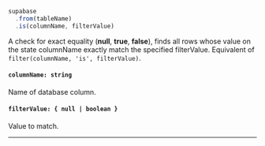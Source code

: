 
<!-- prettier-ignore -->
```js {3} 
supabase
  .from(tableName)
  .is(columnName, filterValue)
```

A check for exact equality (**null**, **true**, **false**), finds all rows whose value on the state columnName exactly match the specified filterValue.
Equivalent of `filter(columnName, 'is', filterValue)`.

#### `columnName: string`
Name of database column.

#### `filterValue: { null | boolean }`
Value to match.

---